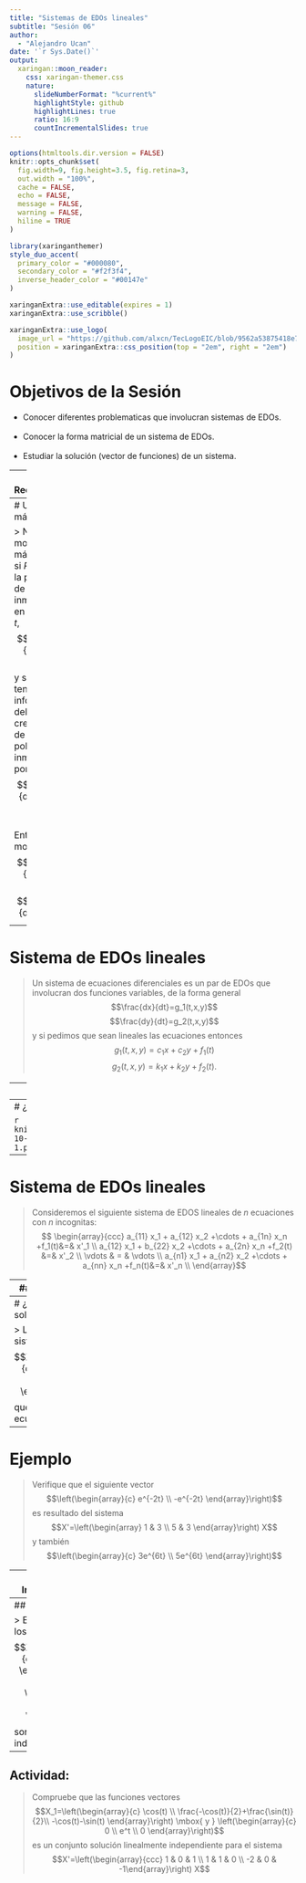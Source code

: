 ```yaml
---
title: "Sistemas de EDOs lineales"
subtitle: "Sesión 06"
author: 
  - "Alejandro Ucan"
date: '`r Sys.Date()`'
output:
  xaringan::moon_reader:
    css: xaringan-themer.css
    nature:
      slideNumberFormat: "%current%"
      highlightStyle: github
      highlightLines: true
      ratio: 16:9
      countIncrementalSlides: true
---
```


```r
options(htmltools.dir.version = FALSE)
knitr::opts_chunk$set(
  fig.width=9, fig.height=3.5, fig.retina=3,
  out.width = "100%",
  cache = FALSE,
  echo = FALSE,
  message = FALSE, 
  warning = FALSE,
  hiline = TRUE
)
```

```r
library(xaringanthemer)
style_duo_accent(
  primary_color = "#000080",
  secondary_color = "#f2f3f4",
  inverse_header_color = "#00147e"
)
```

```r
xaringanExtra::use_editable(expires = 1)
xaringanExtra::use_scribble()
```

```r
xaringanExtra::use_logo(
  image_url = "https://github.com/alxcn/TecLogoEIC/blob/9562a53875418e749a296c85808a19c85fc4be74/IngenieriaCiencias_Horizontal_RGB.png",
  position = xaringanExtra::css_position(top = "2em", right = "2em")
)
```
# Objetivos de la Sesión

* Conocer diferentes problematicas que involucran sistemas de EDOs. <br/><br/>
* Conocer la forma matricial de un sistema de EDOs. <br/><br/>
* Estudiar la solución (vector de funciones) de un sistema. 

---
# Recordando:

> Recordemos que si tenemos una población $P(t),$ su crecimiento puede ser modelado mediante la ecuación diferencial $$\frac{dP}{dt}=kP,$$ <br/><br/> de igual manera podemos considerar la presencia de una fracción de inmigrantes (por el momento constante) $$\frac{dP}{dt}=kP-r.$$ <br/><br/>
Realmente sabemos que la población que inmigra no es constante en el tiempo, así que el modelo anterior no es tan real.

---
# Un modelo más real

> Nuestro modelo sería más realista si $R(t)$ define la población de inmigrantes en el tiempo $t,$ $$\frac{dP}{dt}=kP-R,$$ y si además tenemos información del crecimiento de la población inmigrante, por ejemplo $$\frac{dR}{dt}=sR.$$ <br/><br/> 
Entonces el modelo sería $$\frac{dP}{dt}=kP-R,$$ $$\frac{dR}{dt}=sR.$$

---
# Sistema de EDOs lineales

> Un sistema de ecuaciones diferenciales es un par de EDOs que involucran dos funciones variables, de la forma general $$\frac{dx}{dt}=g_1(t,x,y)$$ $$\frac{dy}{dt}=g_2(t,x,y)$$ y si pedimos que sean lineales las ecuaciones entonces $$g_1(t,x,y)=c_1x+c_2y+f_1(t)$$ $$g_2(t,x,y)=k_1 x+k_2y+f_2(t).$$

---
# Sistema Predador-Presa

> Supongamos que tenemos dos especies que interactuan en un ecosistemas $x(t)$ y $y(t),$ de donde $x(t)$ es extrictamente vegetariana y $y(t)$ carnivora (consume a $x(t)$) entonces $$\frac{dy}{dt}=-ay+bxy$$ $$\frac{dx}{dt}=cx-dxy.$$ Este modelo se conoce como el __Lotka-Volterra para predador-presa.__

---
# ¿Cómo se ve?

```r
knitr::include_graphics("https://strimas.com/post/2017-10-13-lotka-volterra/index_files/figure-html/time-plot-1.png")
```
---
# Sistema de EDOs lineales

> Consideremos el siguiente sistema de EDOS lineales de $n$ ecuaciones con $n$ incognitas: $$ \begin{array}{ccc} a_{11} x_1 + a_{12} x_2 +\cdots + a_{1n} x_n +f_1(t)&=& x'_1 \\ a_{12} x_1 + b_{22} x_2 +\cdots + a_{2n} x_n +f_2(t) &=& x'_2 \\ \vdots & = & \vdots \\ a_{n1} x_1 + a_{n2} x_2 +\cdots + a_{nn} x_n +f_n(t)&=& x'_n \\ \end{array}$$  

---
## Versión matricial 

> La expresión anterior se puede expresar de forma matricial: 

$$\left(\begin{array}{c} x'_1 \\ x'_2 \\ \vdots \\ x'_n \end{array}\right) =\left(\begin{array}{c} a_{11} & a_{12} & \ldots & a_{1n}\\ a_{21} & a_{22} & \ldots & a_{2n} \\ \vdots & \vdots & \ddots & \vdots  \\ a_{n1} & a_{n2} & \ldots & a_{nn} \end{array}\right) \left(\begin{array}{c} x_1 \\ x_2 \\ \vdots \\ x_n \end{array}\right)+ \left(\begin{array}{c} f_1(t) \\ f_2(t) \\ \vdots \\ f_n(t) \end{array}\right)$$
$$ X' = A X+F$$

---
# ¿Cómo se ve la solución?

> La solución de un sistema es un vector $$X=\left(\begin{array}{c} x_1(t) \\ x_2(t) \\ \vdots \\ x_n(t) \end{array}\right)$$ que satisface las ecuaciones anteriores.

---
# Ejemplo

> Verifique que el siguiente vector $$\left(\begin{array}{c} e^{-2t} \\ -e^{-2t}  \end{array}\right)$$ es resultado del sistema $$X'=\left(\begin{array} 1 & 3 \\ 5 & 3 \end{array}\right) X$$ y también $$\left(\begin{array}{c} 3e^{6t} \\ 5e^{6t}  \end{array}\right)$$

---
# Superposición e Independencia Lineal

> En un sistema de EDOs homogéneas, si $X_1$ y $X_2$ son soluciones, para cualquier número reales $c_1$ y $c_2,$ entonces $$c_1 X_1 + c_2 X_2$$ también es solución. <br/><br/> 
__Definición:__ decimos que las soluciones $X_1, \, X_2,\, \cdots,\, X_n$ son __linealmente indepentiendes__ si la unica combinación $$c_1 X_1+c_2 X_2+\cdots + c_n X_n=0$$ entonces $c_1=c_2=\cdots=c_n=0.$

---
## Ejemplo:

> En el ejemplo anterior, los vectores solución $$X_1=\left(\begin{array}{c} e^{-2t} \\ -e^{-2t}  \end{array}\right)\quad \mbox{y} \quad \left(\begin{array}{c} 3e^{6t} \\ 5e^{6t}  \end{array}\right)$$ son linealmente independientes.

---
## Actividad:

> Compruebe que las funciones vectores $$X_1=\left(\begin{array}{c} \cos(t) \\ \frac{-\cos(t)}{2}+\frac{\sin(t)}{2}\\ -\cos(t)-\sin(t) \end{array}\right) \mbox{ y } \left(\begin{array}{c} 0 \\ e^t \\ 0  \end{array}\right)$$ es un conjunto solución linealmente independiente para el sistema $$X'=\left(\begin{array}{ccc} 1 & 0 & 1 \\ 1 & 1 & 0 \\ -2 & 0 & -1\end{array}\right) X$$